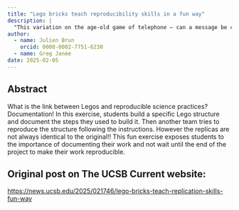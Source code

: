 ```yaml
---
title: "Lego bricks teach reproducibility skills in a fun way"
description: |
  "This variation on the age-old game of telephone — can a message be communicated through a chain of people intact? — is actually a serious exercise in understanding the challenges and requirements of making research replicable"
author:
  - name: Julien Brun
    orcid: 0000-0002-7751-6238
  - name: Greg Janée
date: 2025-02-05
---
```


## Abstract

What is the link between Legos and reproducible science practices? Documentation! In this exercise, students build a specific Lego structure and document the steps they used to build it. Then another team tries to reproduce the structure following the instructions. However the replicas are not always identical to the original!! This fun exercise exposes students to the importance of documenting their work and not wait until the end of the project to make their work reproducible.


## Original post on The UCSB Current website:

<https://news.ucsb.edu/2025/021746/lego-bricks-teach-replication-skills-fun-way>